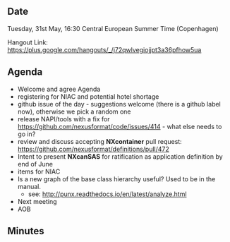 ==Date==

Tuesday, 31st May, 16:30 Central European Summer Time (Copenhagen)

Hangout Link: https://plus.google.com/hangouts/_/j72qwlvegiojjpt3a36pfhow5ua

==Agenda==

* Welcome and agree Agenda
* registering for NIAC and potential hotel shortage
* github issue of the day - suggestions welcome (there is a github label now), otherwise we pick a random one
* release NAPI/tools with a fix for https://github.com/nexusformat/code/issues/414 - what else needs to go in?
* review and discuss accepting '''NXcontainer''' pull request: https://github.com/nexusformat/definitions/pull/472
* Intent to present '''NXcanSAS''' for ratification as application definition by end of June
* items for NIAC
* Is a new graph of the base class hierarchy useful?  Used to be in the manual.
** see:  http://punx.readthedocs.io/en/latest/analyze.html
* Next meeting
* AOB

==Minutes==